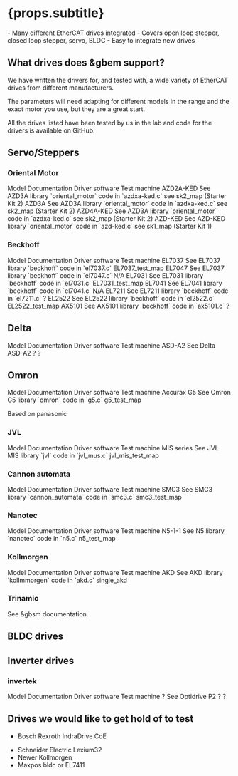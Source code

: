 

# {props.subtitle}
<Tldr>
    - Many different EtherCAT drives integrated
    - Covers open loop stepper, closed loop stepper, servo, BLDC
    - Easy to integrate new drives
</Tldr>

## What drives does &gbem support?

We have written the drivers for, and tested with, a wide variety of EtherCAT drives from different manufacturers.

The parameters will need adapting for different models in the range and the exact motor you use, but they are a great start.

All the drives listed have been tested by us in the lab and code for the drivers is available on GitHub.

## Servo/Steppers

### Oriental Motor

<BogStandardHeaderRow>
    <BogStandardCol span={3}>Model</BogStandardCol>
    <BogStandardCol span={4}>Documentation</BogStandardCol>
    <BogStandardCol span={12}>Driver  software</BogStandardCol>
    <BogStandardCol span={5}>Test machine</BogStandardCol>
</BogStandardHeaderRow>
<BogStandardRow>
<BogStandardCol span={3}>AZD2A-KED</BogStandardCol>
    <BogStandardCol span={4}><Link to={"/docs/gbem/drive_support/om_azd3a_ked"}>See AZD3A</Link></BogStandardCol>
<BogStandardCol span={12}>library `oriental_motor` code in `azdxa-ked.c`</BogStandardCol>
<BogStandardCol span={5}>see sk2_map (Starter Kit 2)</BogStandardCol>
</BogStandardRow>
<BogStandardRow>
    <BogStandardCol span={3}>AZD3A</BogStandardCol>
    <BogStandardCol span={4}><Link to={"/docs/gbem/drive_support/om_azd3a_ked"}>See AZD3A</Link></BogStandardCol>
    <BogStandardCol span={12}>library `oriental_motor` code in `azdxa-ked.c`</BogStandardCol>
    <BogStandardCol span={5}>see sk2_map (Starter Kit 2)</BogStandardCol>
</BogStandardRow>
<BogStandardRow>
    <BogStandardCol span={3}>AZD4A-KED</BogStandardCol>
    <BogStandardCol span={4}><Link to={"/docs/gbem/drive_support/om_azd3a_ked"}>See AZD3A</Link></BogStandardCol>
    <BogStandardCol span={12}>library `oriental_motor` code in `azdxa-ked.c`</BogStandardCol>
    <BogStandardCol span={5}>see sk2_map (Starter Kit 2)</BogStandardCol>
</BogStandardRow>
<BogStandardRow>
    <BogStandardCol span={3}>AZD-KED</BogStandardCol>
    <BogStandardCol span={4}><Link to={"/docs/gbem/drive_support/om_azd_ked"}>See AZD-KED</Link></BogStandardCol>
    <BogStandardCol span={12}>library `oriental_motor` code in `azd-ked.c`</BogStandardCol>
    <BogStandardCol span={5}>see sk1_map (Starter Kit 1)</BogStandardCol>
</BogStandardRow>



### Beckhoff

<BogStandardHeaderRow>
    <BogStandardCol span={3}>Model</BogStandardCol>
    <BogStandardCol span={4}>Documentation</BogStandardCol>
    <BogStandardCol span={12}>Driver  software</BogStandardCol>
    <BogStandardCol span={5}>Test machine</BogStandardCol>
</BogStandardHeaderRow>
<BogStandardRow>
    <BogStandardCol span={3}>EL7037</BogStandardCol>
    <BogStandardCol span={4}><Link to={"/docs/gbem/drive_support/EL7037"}>See EL7037</Link> </BogStandardCol>
    <BogStandardCol span={12}>library `beckhoff` code in `el7037.c`</BogStandardCol>
    <BogStandardCol span={5}>EL7037_test_map</BogStandardCol>
</BogStandardRow>
<BogStandardRow>
    <BogStandardCol span={3}>EL7047</BogStandardCol>
    <BogStandardCol span={4}><Link to={"/docs/gbem/drive_support/EL7037"}>See EL7037</Link> </BogStandardCol>
    <BogStandardCol span={12}>library `beckhoff` code in `el7047.c`</BogStandardCol>
    <BogStandardCol span={5}>N/A</BogStandardCol>
</BogStandardRow>
<BogStandardRow>
    <BogStandardCol span={3}>EL7031</BogStandardCol>
    <BogStandardCol span={4}><Link to={"/docs/gbem/drive_support/EL7031"}>See EL7031</Link> </BogStandardCol>
    <BogStandardCol span={12}>library `beckhoff` code in `el7031.c`</BogStandardCol>
    <BogStandardCol span={5}>EL7031_test_map</BogStandardCol>
</BogStandardRow>
<BogStandardRow>
    <BogStandardCol span={3}>EL7041</BogStandardCol>
    <BogStandardCol span={4}><Link to={"/docs/gbem/drive_support/EL7041"}>See EL7041</Link> </BogStandardCol>
    <BogStandardCol span={12}>library `beckhoff` code in `el7041.c`</BogStandardCol>
    <BogStandardCol span={5}>N/A</BogStandardCol>
</BogStandardRow>
<BogStandardRow>
    <BogStandardCol span={3}>EL7211</BogStandardCol>
    <BogStandardCol span={4}><Link to={"/docs/gbem/drive_support/EL7211"}>See EL7211</Link> </BogStandardCol>
    <BogStandardCol span={12}>library `beckhoff` code in `el7211.c`</BogStandardCol>
    <BogStandardCol span={5}>?</BogStandardCol>
</BogStandardRow>
<BogStandardRow>
    <BogStandardCol span={3}>EL2522</BogStandardCol>
    <BogStandardCol span={4}><Link to={"/docs/gbem/drive_support/EL2522"}>See EL2522</Link> </BogStandardCol>
    <BogStandardCol span={12}>library `beckhoff` code in `el2522.c`</BogStandardCol>
    <BogStandardCol span={5}>EL2522_test_map</BogStandardCol>
</BogStandardRow>
<BogStandardRow>
    <BogStandardCol span={3}>AX5101 </BogStandardCol>
    <BogStandardCol span={4}><Link to={"/docs/gbem/drive_support/beckhoff_ax5101"}>See AX5101</Link> </BogStandardCol>
    <BogStandardCol span={12}>library `beckhoff` code in `ax5101.c`</BogStandardCol>
    <BogStandardCol span={5}>?</BogStandardCol>
</BogStandardRow>





## Delta

<BogStandardHeaderRow>
    <BogStandardCol span={3}>Model</BogStandardCol>
    <BogStandardCol span={4}>Documentation</BogStandardCol>
    <BogStandardCol span={12}>Driver software</BogStandardCol>
    <BogStandardCol span={5}>Test machine</BogStandardCol>
</BogStandardHeaderRow>
<BogStandardRow>
    <BogStandardCol span={3}>ASD-A2</BogStandardCol>
    <BogStandardCol span={4}><Link to={"/docs/gbem/drive_support/delta_asd-a2"}>See Delta ASD-A2</Link> </BogStandardCol>
    <BogStandardCol span={12}>?</BogStandardCol>
    <BogStandardCol span={5}>?</BogStandardCol>
</BogStandardRow>


## Omron

<BogStandardHeaderRow>
    <BogStandardCol span={3}>Model</BogStandardCol>
    <BogStandardCol span={4}>Documentation</BogStandardCol>
    <BogStandardCol span={12}>Driver  software</BogStandardCol>
    <BogStandardCol span={5}>Test machine</BogStandardCol>
</BogStandardHeaderRow>
<BogStandardRow>
    <BogStandardCol span={3}>Accurax G5 </BogStandardCol>
    <BogStandardCol span={4}><Link to={"/docs/gbem/drive_support/omron_accurax_g5"}>See Omron G5</Link> </BogStandardCol>
    <BogStandardCol span={12}>library `omron` code in `g5.c`</BogStandardCol>
    <BogStandardCol span={5}>g5_test_map</BogStandardCol>
</BogStandardRow>


Based on panasonic

### JVL

<BogStandardHeaderRow>
    <BogStandardCol span={3}>Model</BogStandardCol>
    <BogStandardCol span={4}>Documentation</BogStandardCol>
    <BogStandardCol span={12}>Driver  software</BogStandardCol>
    <BogStandardCol span={5}>Test machine</BogStandardCol>
</BogStandardHeaderRow>
<BogStandardRow>
    <BogStandardCol span={3}>MIS series</BogStandardCol>
    <BogStandardCol span={4}><Link to={"/docs/gbem/adding_jvl_mis_drive"}>See JVL MIS</Link> </BogStandardCol>
    <BogStandardCol span={12}>library `jvl` code in `jvl_mus.c`</BogStandardCol>
    <BogStandardCol span={5}>jvl_mis_test_map</BogStandardCol>
</BogStandardRow>



### Cannon automata

<BogStandardHeaderRow>
    <BogStandardCol span={3}>Model</BogStandardCol>
    <BogStandardCol span={4}>Documentation</BogStandardCol>
    <BogStandardCol span={12}>Driver software</BogStandardCol>
    <BogStandardCol span={5}>Test machine</BogStandardCol>
</BogStandardHeaderRow>
<BogStandardRow>
    <BogStandardCol span={3}>SMC3 </BogStandardCol>
    <BogStandardCol span={4}><Link to={"/docs/gbem/drive_support/cannon_automata_smc3"}>See SMC3</Link> </BogStandardCol>
    <BogStandardCol span={12}>library `cannon_automata` code in `smc3.c`</BogStandardCol>
    <BogStandardCol span={5}>smc3_test_map</BogStandardCol>
</BogStandardRow>



### Nanotec
<BogStandardHeaderRow>
    <BogStandardCol span={3}>Model</BogStandardCol>
    <BogStandardCol span={4}>Documentation</BogStandardCol>
    <BogStandardCol span={12}>Driver software</BogStandardCol>
    <BogStandardCol span={5}>Test machine</BogStandardCol>
</BogStandardHeaderRow>
<BogStandardRow>
    <BogStandardCol span={3}>N5-1-1</BogStandardCol>
    <BogStandardCol span={4}><Link to={"/docs/gbem/drive_support/nanotec_n5"}>See N5</Link> </BogStandardCol>
    <BogStandardCol span={12}>library `nanotec` code in `n5.c`</BogStandardCol>
    <BogStandardCol span={5}>n5_test_map</BogStandardCol>
</BogStandardRow>




### Kollmorgen

<BogStandardHeaderRow>
    <BogStandardCol span={3}>Model</BogStandardCol>
    <BogStandardCol span={4}>Documentation</BogStandardCol>
    <BogStandardCol span={12}>Driver software</BogStandardCol>
    <BogStandardCol span={5}>Test machine</BogStandardCol>
</BogStandardHeaderRow>
<BogStandardRow>
    <BogStandardCol span={3}>AKD</BogStandardCol>
    <BogStandardCol span={4}><Link to={"/docs/gbem/drive_support/kollmorgen_akd"}>See AKD</Link> </BogStandardCol>
    <BogStandardCol span={12}>library `kollmmorgen` code in `akd.c`</BogStandardCol>
    <BogStandardCol span={5}>single_akd</BogStandardCol>
</BogStandardRow>

### Trinamic
See &gbsm documentation.


## BLDC drives




## Inverter drives

### invertek

<BogStandardHeaderRow>
    <BogStandardCol span={3}>Model</BogStandardCol>
    <BogStandardCol span={4}>Documentation</BogStandardCol>
    <BogStandardCol span={12}>Driver software</BogStandardCol>
    <BogStandardCol span={5}>Test machine</BogStandardCol>
</BogStandardHeaderRow>
<BogStandardRow>
    <BogStandardCol span={3}>? </BogStandardCol>
    <BogStandardCol span={4}><Link to={"/docs/gbem/drive_support/invertek_optidrive_p2"}>See Optidrive P2</Link> </BogStandardCol>
    <BogStandardCol span={12}>?</BogStandardCol>
    <BogStandardCol span={5}>?</BogStandardCol>
</BogStandardRow>

## Drives we would like to get hold of to test

* Bosch Rexroth IndraDrive CoE
- Schneider Electric Lexium32
- Newer Kollmorgen
- Maxpos bldc or EL7411

